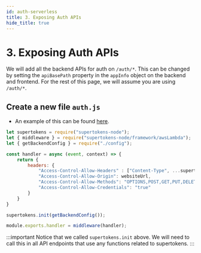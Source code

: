 ```yaml
---
id: auth-serverless
title: 3. Exposing Auth APIs
hide_title: true
---
```


<!-- COPY DOCS -->
<!-- ./thirdpartyemailpassword/serverless/with-aws-lambda/auth-serverless.mdx -->

# 3. Exposing Auth APIs

We will add all the backend APIs for auth on `/auth/*`. This can be changed by setting the `apiBasePath` property in the `appInfo` object on the backend and frontend. For the rest of this page, we will assume you are using `/auth/*`.

## Create a new file `auth.js`
- An example of this can be found [here](https://github.com/supertokens/supertokens-auth-react/blob/master/examples/with-aws-lambda/backend/auth.js).

```jsx title="auth.js"
let supertokens = require("supertokens-node");
let { middleware } = require("supertokens-node/framework/awsLambda");
let { getBackendConfig } = require("./config");

const handler = async (event, context) => {
    return {
        headers: {
            "Access-Control-Allow-Headers" : ["Content-Type", ...supertokens.getAllCORSHeaders()].join(", "),
            "Access-Control-Allow-Origin": websiteUrl,
            "Access-Control-Allow-Methods": "OPTIONS,POST,GET,PUT,DELETE",
            "Access-Control-Allow-Credentials": "true"
        }
    }
}

supertokens.init(getBackendConfig());

module.exports.handler = middleware(handler);
```

:::important
Notice that we called `supertokens.init` above. We will need to call this in all API endpoints that use any functions related to supertokens.
:::